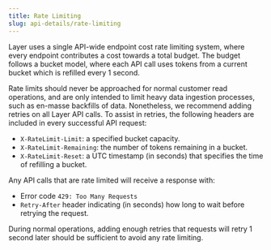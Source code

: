 ```yaml
---
title: Rate Limiting
slug: api-details/rate-limiting
---
```



Layer uses a single API-wide endpoint cost rate limiting system, where every endpoint contributes a cost towards a total budget. The budget follows a bucket model, where each API call uses tokens from a current bucket which is refilled every 1 second.

Rate limits should never be approached for normal customer read operations, and are only intended to limit heavy data ingestion processes, such as en-masse backfills of data. Nonetheless, we recommend adding retries on all Layer API calls. To assist in retries, the following headers are included in every successful API request:
- `X-RateLimit-Limit`: a specified bucket capacity.
- `X-RateLimit-Remaining`: the number of tokens remaining in a bucket.
- `X-RateLimit-Reset`: a UTC timestamp (in seconds) that specifies the time of refilling a bucket.

Any API calls that are rate limited will receive a response with:
- Error code `429: Too Many Requests`
- `Retry-After` header indicating (in seconds) how long to wait before retrying the request.

During normal operations, adding enough retries that requests will retry 1 second later should be sufficient to avoid any rate limiting.